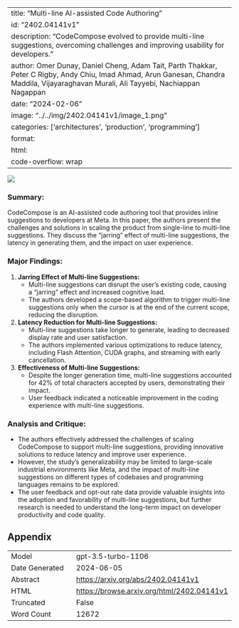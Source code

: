 
---
title: "Multi-line AI-assisted Code Authoring"
id: "2402.04141v1"
description: "CodeCompose evolved to provide multi-line suggestions, overcoming challenges and improving usability for developers."
author: Omer Dunay, Daniel Cheng, Adam Tait, Parth Thakkar, Peter C Rigby, Andy Chiu, Imad Ahmad, Arun Ganesan, Chandra Maddila, Vijayaraghavan Murali, Ali Tayyebi, Nachiappan Nagappan
date: "2024-02-06"
image: "../../img/2402.04141v1/image_1.png"
categories: ['architectures', 'production', 'programming']
format:
  html:
    code-overflow: wrap
---

![](../../img/2402.04141v1/image_1.png)

### **Summary:**
CodeCompose is an AI-assisted code authoring tool that provides inline suggestions to developers at Meta. In this paper, the authors present the challenges and solutions in scaling the product from single-line to multi-line suggestions. They discuss the "jarring" effect of multi-line suggestions, the latency in generating them, and the impact on user experience.

### Major Findings:
1. **Jarring Effect of Multi-line Suggestions:**
   - Multi-line suggestions can disrupt the user's existing code, causing a "jarring" effect and increased cognitive load.
   - The authors developed a scope-based algorithm to trigger multi-line suggestions only when the cursor is at the end of the current scope, reducing the disruption.

2. **Latency Reduction for Multi-line Suggestions:**
   - Multi-line suggestions take longer to generate, leading to decreased display rate and user satisfaction.
   - The authors implemented various optimizations to reduce latency, including Flash Attention, CUDA graphs, and streaming with early cancellation.

3. **Effectiveness of Multi-line Suggestions:**
   - Despite the longer generation time, multi-line suggestions accounted for 42% of total characters accepted by users, demonstrating their impact.
   - User feedback indicated a noticeable improvement in the coding experience with multi-line suggestions.

### Analysis and Critique:
- The authors effectively addressed the challenges of scaling CodeCompose to support multi-line suggestions, providing innovative solutions to reduce latency and improve user experience.
- However, the study's generalizability may be limited to large-scale industrial environments like Meta, and the impact of multi-line suggestions on different types of codebases and programming languages remains to be explored.
- The user feedback and opt-out rate data provide valuable insights into the adoption and favorability of multi-line suggestions, but further research is needed to understand the long-term impact on developer productivity and code quality.

## Appendix

|          |          |
|----------|----------|
| Model     | gpt-3.5-turbo-1106       |
| Date Generated     | 2024-06-05       |
| Abstract | [https://arxiv.org/abs/2402.04141v1](https://arxiv.org/abs/2402.04141v1)        |
| HTML     | [https://browse.arxiv.org/html/2402.04141v1](https://browse.arxiv.org/html/2402.04141v1)       |
| Truncated       | False       |
| Word Count       | 12672       |